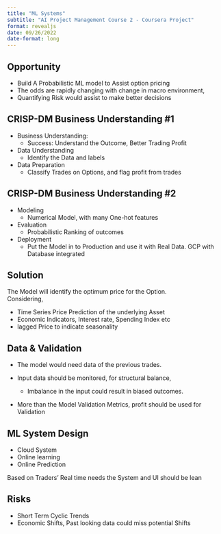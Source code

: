 ```yaml
---
title: "ML Systems"
subtitle: "AI Project Management Course 2 - Coursera Project"
format: revealjs
date: 09/26/2022
date-format: long
---
```


## Opportunity 

- Build A Probabilistic ML model to Assist option pricing 
- The odds are rapidly changing with change in macro environment, 
- Quantifying Risk would assist to make better decisions 


## CRISP-DM Business Understanding #1 


- Business Understanding: 
  - Success: Understand the Outcome, Better Trading Profit 
- Data Understanding 
  - Identify the Data and labels 
- Data Preparation 
  - Classify Trades on Options, and flag profit from trades 
  
## CRISP-DM Business Understanding #2

- Modeling 
  - Numerical Model, with many One-hot features
- Evaluation 
  - Probabilistic Ranking of outcomes 
- Deployment 
  - Put the Model in to Production and use it with Real Data. GCP with Database integrated
  

## Solution 

The Model will identify the optimum price for the Option.
<BR>
Considering,

  - Time Series Price Prediction of the underlying Asset 
  - Economic Indicators, Interest rate, Spending Index etc
  - lagged Price to indicate seasonality
  
## Data & Validation 

- The model would need data of the previous trades.

- Input data should be monitored, for structural balance,

  - Imbalance in the input could result in biased outcomes.
  
- More than the Model Validation Metrics, profit should be used for Validation

## ML System Design 

- Cloud System 
- Online learning 
- Online Prediction 

Based on Traders' Real time needs the System and UI should be lean


## Risks 

- Short Term Cyclic Trends  
- Economic Shifts, Past looking data could miss potential Shifts



